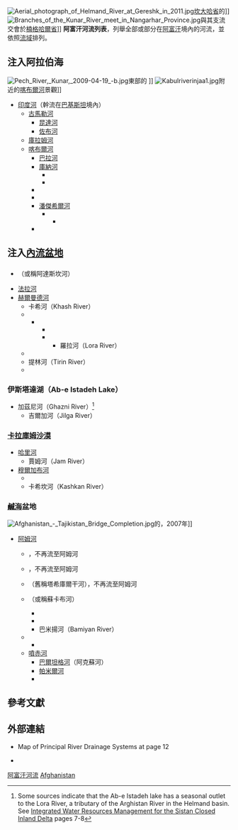 [[File:Aerial_photograph_of_Helmand_River_at_Gereshk_in_2011.jpg|thumb]][[坎大哈省|坎大哈省]]的{{link-en|阿干達布河|Arghandab River}}]]
[[File:Branches_of_the_Kunar_River_meet_in_Nangarhar_Province.jpg|thumb]]與其支流交會於[[楠格哈爾省|楠格哈爾省]]]]
'''阿富汗河流列表'''，列舉全部或部分在[[阿富汗|阿富汗]]境內的河流，並依照[[流域|流域]]排列。

== 注入阿拉伯海==
[[File:Pech_River,_Kunar,_2009-04-19_-b.jpg|thumb]]東部的{{link-en|佩奇河|Pech River}} ]]
[[File:Kabulriverinjaa1.jpg|thumb]]附近的[[喀布爾河|喀布爾河]]景觀]]
*[[印度河|印度河]]（幹流在[[巴基斯坦|巴基斯坦]]境內）
**[[古馬勒河|古馬勒河]] 
***[[昆達河|昆達河]] 
***[[佐布河|佐布河]]
**[[庫拉姆河|庫拉姆河]]  
**[[喀布爾河|喀布爾河]]
***[[巴拉河|巴拉河]]
***[[庫納河|庫納河]]
****{{link-en|佩奇河|Pech River}}
****{{link-en|蘭代辛河|Landai Sin River}}
***{{link-en|索爾赫阿卜河|Surkhab River}}
***{{link-en|阿林加河|Alingar River}}
***[[潘傑希爾河|潘傑希爾河]]
****{{link-en|哥班德河|Ghorband River}}
*****{{link-en|沙蘭河|Salang River}}
***{{link-en|羅加河|Logar River}}

== 注入[[內流盆地|內流盆地]] ==
=== {{link-en|西斯坦盆地|Sistan Basin}} ===

*{{link-en|哈魯特河|Harut River}}（或稱阿達斯坎河）
*[[法拉河|法拉河]]
*[[赫爾曼德河|赫爾曼德河]]
**卡希河（Khash River）
**{{link-en|阿干達布河|Arghandab River}}
***{{link-en|多里河|Dori River}}
****{{link-en|塔納克河|Tarnak River}}
****{{link-en|阿吉斯坦河|Arghistan River}}
*****羅拉河（Lora River）
**{{link-en|穆沙卡拉河|Musa Qala River}}
**提林河（Tirin River）
**{{link-en|Kaj River|卡吉河}}

=== 伊斯塔達湖（Ab-e Istadeh Lake） ===
*加茲尼河（Ghazni River）<ref>Some sources indicate that the Ab-e Istadeh lake has a seasonal outlet to the Lora River, a tributary of the Arghistan River in the Helmand basin.  See [http://www.wldelft.nl/cons/area/rbm/wrp1/pdf/annex_b.pdf Integrated Water Resources Management for the Sistan Closed Inland Delta] {{webarchive|url=http://archive.wikiwix.com/cache/20080905223717/http://www.wldelft.nl/cons/area/rbm/wrp1/pdf/annex_b.pdf |date=2008-09-05 }} pages 7-8</ref>
**吉爾加河（Jilga River）

=== [[卡拉庫姆沙漠|卡拉庫姆沙漠]] ===
*[[哈里河|哈里河]]
**賈姆河（Jam River）
*[[穆爾加布河|穆爾加布河]]
**{{link-en|庫希克河|Kushk River}}
**卡希坎河（Kashkan River）

===[[鹹海|鹹海]]盆地===
[[File:Afghanistan_-_Tajikistan_Bridge_Completion.jpg|thumb]]的{{link-en|潘吉波庸塔吉克-阿富汗橋|Tajikistan–Afghanistan bridge at Panji Poyon|阿富汗-塔吉克邊界橋樑}}，2007年]]
*[[阿姆河|阿姆河]]
**{{link-en|沙費德河|Safid River}}，不再流至阿姆河
**{{link-en|巴爾喀河|Balkh River}}，不再流至阿姆河
**{{link-en|庫爾姆河|Khulm River}}（舊稱塔希庫爾干河），不再流至阿姆河
**{{link-en|昆杜茲河|Kunduz River}}（或稱蘇卡布河）
***{{link-en|卡納巴德河|Khanabad River}}
***{{link-en|安德拉布河|Andarab}}
***巴米揚河（Bamiyan River）
**{{link-en|廓克查河|Kokcha River}}
***{{link-en|安朱曼河|Anjuman (stream)}}
**[[噴赤河|噴赤河]]
***[[巴爾坦格河|巴爾坦格河]]（阿克蘇河）
***[[帕米爾河|帕米爾河]]
***{{link-en|瓦坎河|Wakhan River}}

== 參考文獻 ==
{{Reflist}}

== 外部連結 ==
*{{Cite web
  | last = Nathan Berger
  | first = 
  | authorlink = 
  | coauthors = 
  | title = Afghanistan Water Constraints: Overview Analysis
  | work = 
  | publisher = 
  | date = May 1992
  | url = http://pdf.usaid.gov/pdf_docs/PNABL957.pdf
  | format = 
  | doi = 
  | accessdate = 2010-08-31}} Map of Principal River Drainage Systems at page 12
*{{Cite web| last =Kamal| first =Gomal| authorlink =| coauthors =| title =River basins and Watersheds of Afghanistan| work =| publisher =| date =May 10, 2004| url =http://nzdl.sadl.uleth.ca/gsdl/collect/areu/Upload/1710/Kamal_River%20basins%20and%20watersheds2004.pdf| format =| doi =| accessdate =2010-08-31| deadurl =yes| archiveurl =https://web.archive.org/web/20110706211414/http://nzdl.sadl.uleth.ca/gsdl/collect/areu/Upload/1710/Kamal_River%20basins%20and%20watersheds2004.pdf| archivedate =2011-07-06}}

{{Asia topic|河流列表}}
[[Category:阿富汗河流|]]
[[Category:各國河流列表|Afghanistan]]